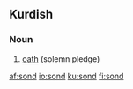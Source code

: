 ==Kurdish==

===Noun===
{{infl|ku|noun|g=f}}

# [[oath]] (solemn pledge)

{{tbot entry|Kurdish|oath|2007|December|ku}}

[[af:sond]]
[[io:sond]]
[[ku:sond]]
[[fi:sond]]